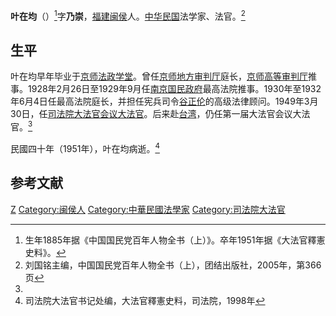 '''叶在均'''（{{bd|1885年||1951年|}}）<ref>生年1885年据《中国国民党百年人物全书（上）》。卒年1951年据《大法官釋憲史料》。</ref>字'''乃崇'''，[[福建|福建]][[闽侯|闽侯]]人。[[中华民国|中华民国]]法学家、法官。<ref name=kmt>刘国铭主编，中国国民党百年人物全书（上），团结出版社，2005年，第366页</ref>

==生平==
叶在均早年毕业于[[京师法政学堂|京师法政学堂]]。曾任[[京师地方审判厅|京师地方审判厅]]庭长，[[京师高等审判厅|京师高等审判厅]]推事。1928年2月26日至1929年9月任[[南京国民政府|南京国民政府]]最高法院推事。1930年至1932年6月4日任最高法院庭长，并担任宪兵司令[[谷正伦|谷正伦]]的高级法律顾问。1949年3月30日，任[[司法院大法官|司法院大法官会议大法官]]。后来赴[[台湾|台湾]]，仍任第一届大法官会议大法官。<ref name=kmt/>

民國四十年（1951年），叶在均病逝。<ref>司法院大法官书记处编，大法官釋憲史料，司法院，1998年</ref>

==参考文献==
{{reflist}}

{{中華民國歷屆司法院大法官列表}}
{{DEFAULTSORT:Ye叶}}
[[Category:葉姓|Z]]
[[Category:闽侯人|Category:闽侯人]]
[[Category:中華民國法學家|Category:中華民國法學家]]
[[Category:司法院大法官|Category:司法院大法官]]